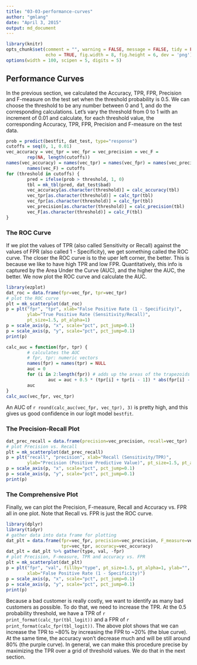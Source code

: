 ```yaml
---
title: "03-03-performance-curves"
author: "gmlang"
date: "April 3, 2015"
output: md_document
---
```


```r
library(knitr)
opts_chunk$set(comment = "", warning = FALSE, message = FALSE, tidy = FALSE,
               echo = TRUE, fig.width = 8, fig.height = 6, dev = 'png')
options(width = 100, scipen = 5, digits = 5)
```

## Performance Curves

In the previous section, we calculated the Accuracy, TPR, FPR, Precision and F-measure on the test set when the threshold probability is 0.5. We can choose the threshold to be any number between 0 and 1, and do the corresponding calculations. Let's vary the threshold from 0 to 1 with an increment of 0.01 and calculate, for each threshold value, the corresponding Accuracy, TPR, FPR, Precision and F-measure on the test data.

```r
prob = predict(bestfit, dat_test, type="response")
cutoffs = seq(0, 1, 0.01)
vec_accuracy = vec_tpr = vec_fpr = vec_precision = vec_F = 
        rep(NA, length(cutoffs))
names(vec_accuracy) = names(vec_tpr) = names(vec_fpr) = names(vec_precision) = 
        names(vec_F) = cutoffs
for (threshold in cutoffs) {
        pred = ifelse(prob > threshold, 1, 0)
        tbl = mk_tbl(pred, dat_test$bad)
        vec_accuracy[as.character(threshold)] = calc_accuracy(tbl)
        vec_tpr[as.character(threshold)] = calc_tpr(tbl)
        vec_fpr[as.character(threshold)] = calc_fpr(tbl)
        vec_precision[as.character(threshold)] = calc_precision(tbl)
        vec_F[as.character(threshold)] = calc_F(tbl)
}
```

### The ROC Curve

If we plot the values of TPR (also called Sensitivity or Recall) against the values of FPR (also called 1 - Specificity), we get something called the ROC curve. The closer the ROC curve is to the uper left corner, the better. This is because we like to have high TPR and low FPR. Quantitatively, this info is captured by the Area Under the Curve (AUC), and the higher the AUC, the better. We now plot the ROC curve and calculate the AUC.

```r
library(ezplot)
dat_roc = data.frame(fpr=vec_fpr, tpr=vec_tpr)
# plot the ROC curve
plt = mk_scatterplot(dat_roc)
p = plt("fpr", "tpr", xlab="False Positive Rate (1 - Specificity)", 
        ylab="True Positive Rate (Sensitivity/Recall)",
        pt_size=1.5, pt_alpha=1)
p = scale_axis(p, "x", scale="pct", pct_jump=0.1)
p = scale_axis(p, "y", scale="pct", pct_jump=0.1)
print(p)
```

```r
calc_auc = function(fpr, tpr) {
        # calculates the AUC
        # fpr, tpr: numeric vectors
        names(fpr) = names(tpr) = NULL
        auc = 0
        for (i in 2:length(fpr)) # adds up the areas of the trapezoids 
                auc = auc + 0.5 * (tpr[i] + tpr[i - 1]) * abs(fpr[i] - fpr[i - 1])
        auc
}
calc_auc(vec_fpr, vec_tpr)
```

An AUC of `r round(calc_auc(vec_fpr, vec_tpr), 3)` is pretty high, and this gives us good confidence in our logit model `bestfit`.

### The Precision-Recall Plot

```r
dat_prec_recall = data.frame(precision=vec_precision, recall=vec_tpr)
# plot Precision vs. Recall
plt = mk_scatterplot(dat_prec_recall)
p = plt("recall", "precision", xlab="Recall (Sensitivity/TPR)", 
        ylab="Precision (Positive Predictive Value)", pt_size=1.5, pt_alpha=1)
p = scale_axis(p, "x", scale="pct", pct_jump=0.1)
p = scale_axis(p, "y", scale="pct", pct_jump=0.1)
print(p)
```

### The Comprehensive Plot

Finally, we can plot the Precision, F-measure, Recall and Accuracy vs. FPR all in one plot. Note that Recall vs. FPR is just the ROC curve.

```r
library(dplyr)
library(tidyr)
# gather data into data frame for plotting
dat_plt = data.frame(fpr=vec_fpr, precision=vec_precision, F_measure=vec_F,
                     tpr=vec_tpr, accuracy=vec_accuracy)
dat_plt = dat_plt %>% gather(type, val, -fpr)
# plot Precision, F-measure, TPR and accuracy vs. FPR
plt = mk_scatterplot(dat_plt)
p = plt("fpr", "val", fillby="type", pt_size=1.5, pt_alpha=1, ylab="", 
        xlab="False Positive Rate (1 - Specificity)") 
p = scale_axis(p, "x", scale="pct", pct_jump=0.1)
p = scale_axis(p, "y", scale="pct", pct_jump=0.1)
print(p)
```

Because a bad customer is really costly, we want to identify as many bad customers as possible. To do that, we need to increase the TPR. At the 0.5 probability threshold, we have a TPR of `r print_format(calc_tpr(tbl_logit))` and a FPR of `r print_format(calc_fpr(tbl_logit))`. The above plot shows that we can increase the TPR to ~80% by increasing the FPR to ~20% (the blue curve). At the same time, the accuracy won't decrease much and will be still around 80% (the purple curve). In general, we can make this procedure precise by maximizing the TPR over a grid of threshold values. We do that in the next section.
